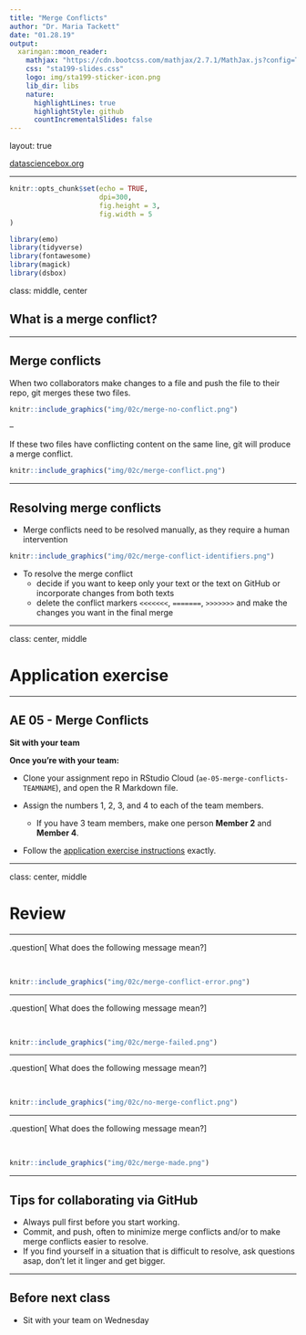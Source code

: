 ```yaml
---
title: "Merge Conflicts"
author: "Dr. Maria Tackett"
date: "01.28.19"
output:
  xaringan::moon_reader:
    mathjax: "https://cdn.bootcss.com/mathjax/2.7.1/MathJax.js?config=TeX-MML-AM_HTMLorMML"
    css: "sta199-slides.css"
    logo: img/sta199-sticker-icon.png
    lib_dir: libs
    nature: 
      highlightLines: true
      highlightStyle: github
      countIncrementalSlides: false
---
```


layout: true

<div class="my-footer">
<span>
<a href="http://datasciencebox.org" target="_blank">datasciencebox.org</a>
</span>
</div> 

---

```r
knitr::opts_chunk$set(echo = TRUE,
                      dpi=300,
                      fig.height = 3,
                      fig.width = 5
)
```

```r
library(emo)
library(tidyverse)
library(fontawesome)
library(magick)
library(dsbox)
```

class: middle, center

## What is a merge conflict?

---

## Merge conflicts

When two collaborators make changes to a file and push the file to their repo, 
git merges these two files.

```r
knitr::include_graphics("img/02c/merge-no-conflict.png")
```

--

If these two files have conflicting content on the same line, git will produce a <font class="vocab">merge conflict</font>.

```r
knitr::include_graphics("img/02c/merge-conflict.png")
```

---

## Resolving merge conflicts

- Merge conflicts need to be resolved manually, as they require a human intervention

```r
knitr::include_graphics("img/02c/merge-conflict-identifiers.png")
```

- To resolve the merge conflict
  - decide if you want to keep only your text or the text on GitHub or 
  incorporate changes from both texts
  - delete the conflict markers `<<<<<<<`, `=======`, `>>>>>>>` and make the 
  changes you want in the final merge

---

class: center, middle

# Application exercise

---

## AE 05 - Merge Conflicts 

**Sit with your team**

**Once you're with your team:**

- Clone your assignment repo in RStudio Cloud (`ae-05-merge-conflicts-TEAMNAME`), 
and open the R Markdown file.

- Assign the numbers 1, 2, 3, and 4 to each of the team members.
    - If you have 3 team members, make one person **Member 2** and **Member 4**.

- Follow the [application exercise instructions](https://www2.stat.duke.edu/courses/Spring19/sta199.001/appex/02c-merge-conflicts.html) exactly.

---

class: center, middle

# Review

---

.question[
What does the following message mean?
]

<br>

```r
knitr::include_graphics("img/02c/merge-conflict-error.png")
```

---

.question[
What does the following message mean?
]

<br>

```r
knitr::include_graphics("img/02c/merge-failed.png")
```

---

.question[
What does the following message mean?
]

<br>

```r
knitr::include_graphics("img/02c/no-merge-conflict.png")
```

---

.question[
What does the following message mean?
]

<br>

```r
knitr::include_graphics("img/02c/merge-made.png")
```

---

## Tips for collaborating via GitHub

- Always pull first before you start working.
- Commit, and push, often to minimize merge conflicts and/or to make merge conflicts easier to resolve.
- If you find yourself in a situation that is difficult to resolve, ask questions asap, don't let it linger and get bigger.

---

## Before next class

- Sit with your team on Wednesday 



